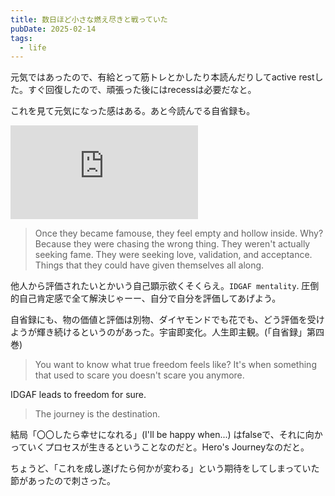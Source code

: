 ```yaml
---
title: 数日ほど小さな燃え尽きと戦っていた
pubDate: 2025-02-14
tags:
  - life
---
```


元気ではあったので、有給とって筋トレとかしたり本読んだりしてactive restした。すぐ回復したので、頑張った後にはrecessは必要だなと。

これを見て元気になった感はある。あと今読んでる自省録も。

<iframe
  className="aspect-video w-full"
  src="https://www.youtube-nocookie.com/embed/piidErez4NA?si=HtZI1Dm1rJJd0jUy"
  title="YouTube video player"
  frameborder="0"
  allow="accelerometer; autoplay; clipboard-write; encrypted-media; gyroscope; picture-in-picture; web-share"
  referrerpolicy="strict-origin-when-cross-origin"
  allowfullscreen>
</iframe>

> Once they became famouse, they feel empty and hollow inside. Why? Because they were chasing the wrong thing.
> They weren't actually seeking fame. They were seeking love, validation, and acceptance.
> Things that they could have given themselves all along.

他人から評価されたいとかいう自己顕示欲くそくらえ。`IDGAF mentality`. 圧倒的自己肯定感で全て解決じゃーー、自分で自分を評価してあげよう。

自省録にも、物の価値と評価は別物、ダイヤモンドでも花でも、どう評価を受けようが輝き続けるというのがあった。宇宙即変化。人生即主観。(「自省録」第四巻)

> You want to know what true freedom feels like? It's when something that used to scare you doesn't scare you anymore.

IDGAF leads to freedom for sure.

> The journey is the destination.

結局「〇〇したら幸せになれる」(I'll be happy when...) はfalseで、それに向かっていくプロセスが生きるということなのだと。Hero's Journeyなのだと。

ちょうど、「これを成し遂げたら何かが変わる」という期待をしてしまっていた節があったので刺さった。


